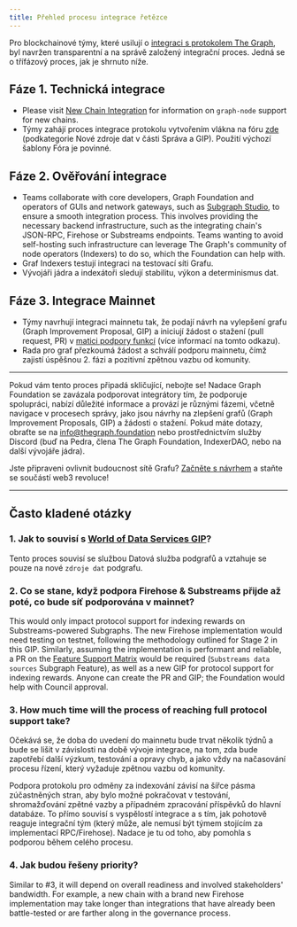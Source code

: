 ```yaml
---
title: Přehled procesu integrace řetězce
---
```


Pro blockchainové týmy, které usilují o [integraci s protokolem The Graph](https://forum.thegraph.com/t/gip-0057-chain-integration-process/4468), byl navržen transparentní a na správě založený integrační proces. Jedná se o třífázový proces, jak je shrnuto níže.

## Fáze 1. Technická integrace

- Please visit [New Chain Integration](/indexing/new-chain-integration/) for information on `graph-node` support for new chains.
- Týmy zahájí proces integrace protokolu vytvořením vlákna na fóru [zde](https://forum.thegraph.com/c/governance-gips/new-chain-support/71) (podkategorie Nové zdroje dat v části Správa a GIP). Použití výchozí šablony Fóra je povinné.

## Fáze 2. Ověřování integrace

- Teams collaborate with core developers, Graph Foundation and operators of GUIs and network gateways, such as [Subgraph Studio](https://thegraph.com/studio/), to ensure a smooth integration process. This involves providing the necessary backend infrastructure, such as the integrating chain's JSON-RPC, Firehose or Substreams endpoints. Teams wanting to avoid self-hosting such infrastructure can leverage The Graph's community of node operators (Indexers) to do so, which the Foundation can help with.
- Graf Indexers testují integraci na testovací síti Grafu.
- Vývojáři jádra a indexátoři sledují stabilitu, výkon a determinismus dat.

## Fáze 3. Integrace Mainnet

- Týmy navrhují integraci mainnetu tak, že podají návrh na vylepšení grafu (Graph Improvement Proposal, GIP) a iniciují žádost o stažení (pull request, PR) v [matici podpory funkcí](https://github.com/graphprotocol/indexer/blob/main/docs/feature-support-matrix.md) (více informací na tomto odkazu).
- Rada pro graf přezkoumá žádost a schválí podporu mainnetu, čímž zajistí úspěšnou 2. fázi a pozitivní zpětnou vazbu od komunity.

---

Pokud vám tento proces připadá skličující, nebojte se! Nadace Graph Foundation se zavázala podporovat integrátory tím, že podporuje spolupráci, nabízí důležité informace a provází je různými fázemi, včetně navigace v procesech správy, jako jsou návrhy na zlepšení grafů (Graph Improvement Proposals, GIP) a žádosti o stažení. Pokud máte dotazy, obraťte se na [info@thegraph.foundation](mailto:info@thegraph.foundation) nebo prostřednictvím služby Discord (buď na Pedra, člena The Graph Foundation, IndexerDAO, nebo na další vývojáře jádra).

Jste připraveni ovlivnit budoucnost sítě Grafu? [Začněte s návrhem](https://github.com/graphprotocol/graph-improvement-proposals/blob/main/gips/0057-chain-integration-process.md) a staňte se součástí web3 revoluce!

---

## Často kladené otázky

### 1. Jak to souvisí s [World of Data Services GIP](https://forum.thegraph.com/t/gip-0042-a-world-of-data-services/3761)?

Tento proces souvisí se službou Datová služba podgrafů a vztahuje se pouze na nové `zdroje dat` podgrafu.

### 2. Co se stane, když podpora Firehose & Substreams přijde až poté, co bude síť podporována v mainnet?

This would only impact protocol support for indexing rewards on Substreams-powered Subgraphs. The new Firehose implementation would need testing on testnet, following the methodology outlined for Stage 2 in this GIP. Similarly, assuming the implementation is performant and reliable, a PR on the [Feature Support Matrix](https://github.com/graphprotocol/indexer/blob/main/docs/feature-support-matrix.md) would be required (`Substreams data sources` Subgraph Feature), as well as a new GIP for protocol support for indexing rewards. Anyone can create the PR and GIP; the Foundation would help with Council approval.

### 3. How much time will the process of reaching full protocol support take?

Očekává se, že doba do uvedení do mainnetu bude trvat několik týdnů a bude se lišit v závislosti na době vývoje integrace, na tom, zda bude zapotřebí další výzkum, testování a opravy chyb, a jako vždy na načasování procesu řízení, který vyžaduje zpětnou vazbu od komunity.

Podpora protokolu pro odměny za indexování závisí na šířce pásma zúčastněných stran, aby bylo možné pokračovat v testování, shromažďování zpětné vazby a případném zpracování příspěvků do hlavní databáze. To přímo souvisí s vyspělostí integrace a s tím, jak pohotově reaguje integrační tým (který může, ale nemusí být týmem stojícím za implementací RPC/Firehose). Nadace je tu od toho, aby pomohla s podporou během celého procesu.

### 4. Jak budou řešeny priority?

Similar to #3, it will depend on overall readiness and involved stakeholders' bandwidth. For example, a new chain with a brand new Firehose implementation may take longer than integrations that have already been battle-tested or are farther along in the governance process.
